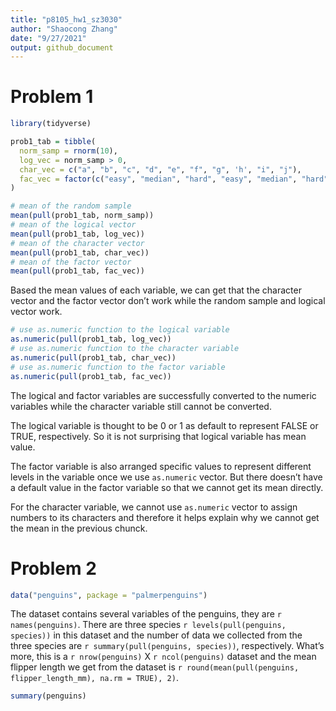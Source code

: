 ```yaml
---
title: "p8105_hw1_sz3030"
author: "Shaocong Zhang"
date: "9/27/2021"
output: github_document
---
```


# Problem 1

```r
library(tidyverse)

prob1_tab = tibble(
  norm_samp = rnorm(10),
  log_vec = norm_samp > 0,
  char_vec = c("a", "b", "c", "d", "e", "f", "g", 'h', "i", "j"),
  fac_vec = factor(c("easy", "median", "hard", "easy", "median", "hard", "easy", "median", "hard", "easy"))
)

# mean of the random sample
mean(pull(prob1_tab, norm_samp))
# mean of the logical vector
mean(pull(prob1_tab, log_vec))
# mean of the character vector
mean(pull(prob1_tab, char_vec))
# mean of the factor vector
mean(pull(prob1_tab, fac_vec))
```

Based the mean values of each variable, we can get that the character vector and the factor vector don't work while the random sample and logical vector work.

```r
# use as.numeric function to the logical variable
as.numeric(pull(prob1_tab, log_vec))
# use as.numeric function to the character variable
as.numeric(pull(prob1_tab, char_vec))
# use as.numeric function to the factor variable
as.numeric(pull(prob1_tab, fac_vec))
```

The logical and factor variables are successfully converted to the numeric variables while the character variable still cannot be converted.

The logical variable is thought to be 0 or 1 as default to represent FALSE or TRUE, respectively. So it is not surprising that logical variable has mean value.

The factor variable is also arranged specific values to represent different levels in the variable once we use `as.numeric` vector. But there doesn't have a default value in the factor variable so that we cannot get its mean directly.

For the character variable, we cannot use `as.numeric` vector to assign numbers to its characters and therefore it helps explain why we cannot get the mean in the previous chunck.

# Problem 2

```r
data("penguins", package = "palmerpenguins")
```

The dataset contains several variables of the penguins, they are `r names(penguins)`. There are three species `r levels(pull(penguins, species))` in this dataset and the number of data we collected from the three species are `r summary(pull(penguins, species))`, respectively. What's more, this is a `r nrow(penguins)` X `r ncol(penguins)` dataset and the mean flipper length we get from the dataset is `r round(mean(pull(penguins, flipper_length_mm), na.rm = TRUE), 2)`.

```r
summary(penguins)
```